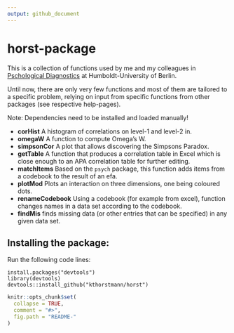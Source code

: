 ```yaml
---
output: github_document
---
```


<!-- README.md is generated from README.Rmd. Please edit that file -->

# horst-package
This is a collection of functions used by me and my colleagues in [Pschological Diagnostics](https://www.psychologie.hu-berlin.de/de/personal/91680294) at Humboldt-University of Berlin.

Until now, there are only very few functions and most of them are tailored to a specific problem, relying on input from specific functions from other packages (see respective help-pages).

Note: Dependencies need to be installed and loaded manually!


- **corHist** A histogram of correlations on level-1 and level-2 in.
- **omegaW** A function to compute Omega's W.
- **simpsonCor** A plot that allows discovering the Simpsons Paradox.
- **getTable** A function that produces a correlation table in Excel which is close enough to an APA correlation table for further editing.
- **matchItems** Based on the `psych` package, this function adds items from a codebook to the result of an efa.
- **plotMod** Plots an interaction on three dimensions, one being coloured dots.
- **renameCodebook** Using a codebook (for example from excel), function changes names in a data set according to the codebook.
- **findMis** finds missing data (or other entries that can be specified) in any given data set.


## Installing the package:

Run the following code lines:

```
install.packages("devtools")
library(devtools)
devtools::install_github("kthorstmann/horst")
```



```r
knitr::opts_chunk$set(
  collapse = TRUE,
  comment = "#>",
  fig.path = "README-"
)
```
